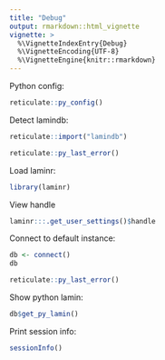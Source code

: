 ```yaml
---
title: "Debug"
output: rmarkdown::html_vignette
vignette: >
  %\VignetteIndexEntry{Debug}
  %\VignetteEncoding{UTF-8}
  %\VignetteEngine{knitr::rmarkdown}
---
```


Python config:

```r
reticulate::py_config()
```

Detect lamindb:

```r
reticulate::import("lamindb")
```

```r
reticulate::py_last_error()
```

Load laminr:

```r
library(laminr)
```

View handle

```r
laminr:::.get_user_settings()$handle
```

Connect to default instance:

```r
db <- connect()
db
```

```r
reticulate::py_last_error()
```

Show python lamin:

```r
db$get_py_lamin()
```

Print session info:

```r
sessionInfo()
```
